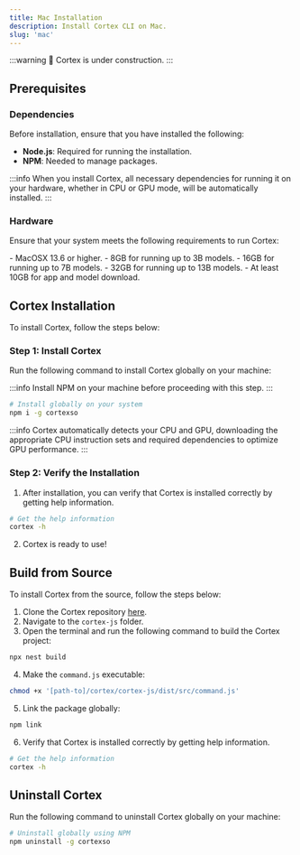 ```yaml
---
title: Mac Installation
description: Install Cortex CLI on Mac.
slug: 'mac'
---
```



:::warning
🚧 Cortex is under construction.
:::

## Prerequisites

### Dependencies

Before installation, ensure that you have installed the following:

- **Node.js**: Required for running the installation.
- **NPM**: Needed to manage packages.

:::info
When you install Cortex, all necessary dependencies for running it on your hardware, whether in CPU or GPU mode, will be automatically installed.
:::

### Hardware

Ensure that your system meets the following requirements to run Cortex:


<Tabs>
  <TabItem value="Mac Intel CPU" label="Mac Intel CPU" default>
  </TabItem>
  <TabItem value="Mac Apple Silicon" label="Mac Apple Silicon">
  </TabItem>
</Tabs>


<Tabs>
  <TabItem value="Operating System" label="Operating System" default>
    - MacOSX 13.6 or higher.
  </TabItem>
  <TabItem value="Memory" label="Memory">
    - 8GB for running up to 3B models.
    - 16GB for running up to 7B models.
    - 32GB for running up to 13B models.
  </TabItem>
  <TabItem value="Disk" label="Disk">
    - At least 10GB for app and model download.
  </TabItem>
</Tabs>


## Cortex Installation

To install Cortex, follow the steps below:

### Step 1: Install Cortex

Run the following command to install Cortex globally on your machine:

:::info
Install NPM on your machine before proceeding with this step.
:::

```sh
# Install globally on your system
npm i -g cortexso
```
:::info
Cortex automatically detects your CPU and GPU, downloading the appropriate CPU instruction sets and required dependencies to optimize GPU performance.
:::

### Step 2: Verify the Installation

1. After installation, you can verify that Cortex is installed correctly by getting help information.

```sh
# Get the help information
cortex -h
```
2. Cortex is ready to use!
## Build from Source

To install Cortex from the source, follow the steps below:

1. Clone the Cortex repository [here](https://github.com/janhq/cortex/tree/dev).
2. Navigate to the `cortex-js` folder.
3. Open the terminal and run the following command to build the Cortex project:

```sh
npx nest build
```

4. Make the `command.js` executable:

```sh
chmod +x '[path-to]/cortex/cortex-js/dist/src/command.js'
```

5. Link the package globally:

```sh
npm link
```
6. Verify that Cortex is installed correctly by getting help information.

```sh
# Get the help information
cortex -h
```
## Uninstall Cortex

Run the following command to uninstall Cortex globally on your machine:
```sh
# Uninstall globally using NPM
npm uninstall -g cortexso
```